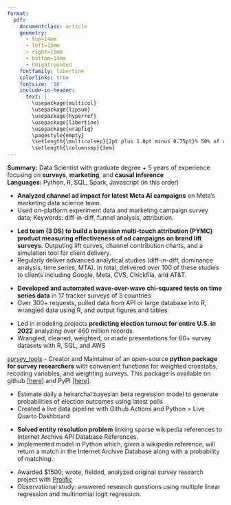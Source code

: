 ```yaml
---
format: 
  pdf: 
    documentclass: article
    geometry:
      - top=14mm
      - left=15mm
      - right=15mm
      - bottom=14mm
      - heightrounded
    fontfamily: libertine
    colorlinks: true
    fontsize: '16'
    include-in-header: 
      text: |
        \usepackage{multicol}
        \usepackage{lipsum}
        \usepackage{hyperref}
        \usepackage{libertine}
        \usepackage{wrapfig}
        \pagestyle{empty}
        \setlength{\multicolsep}{2pt plus 1.0pt minus 0.75pt}% 50% of original values
        \setlength{\columnsep}{3em}
---
```

<!-- TITLE -->
\begin{huge}\begin{center}{\bf ALEX BASS}\end{center}\end{huge}

<!-- CONTACT INFO -->
\begin{center}\href{mailto::hello@alexbass.me}{hello@alexbass.me} ∙ \href{https://github.com/acbass49}{Github} ∙ \href{https://www.linkedin.com/in/alex-bass-4a7465161/}{LinkedIn} ∙ \href{https://alexbass.me}{Blog}
\end{center}
\vspace{5pt}

**Summary:** Data Scientist with graduate degree + 5 years of experience focusing on **surveys**, **marketing**, and **causal inference**  
**Languages:** Python, R, SQL, Spark, Javascript (in this order)

<!-- EXPERIENCE : 1ST BULLET-->
\begin{large}{\bf EXPERIENCE}
  \vspace{3pt}
  \hrule
  \begin{multicols}{2}
    \begin{flushleft}{
      \includegraphics[trim=0 21mm 0 0,width=0.06\textwidth]{images/facebook_logo.jpeg}
      \bf \href{https://about.meta.com}{Meta}}\\
      \hspace{11 mm}
      \textit{Data Scientist, L5 (contract)}
    \end{flushleft}
    \begin{flushright}
    \begin{small}(10mth)\end{small} April 2024-Present\\
    New York, NY
    \end{flushright}
  \end{multicols}
\end{large}
\vspace{-0.16cm}
* **Analyzed channel ad impact for latest Meta AI campaigns** on Meta's marketing data science team. 
* Used on-platform experiment data and marketing campaign survey data; Keywords: diff-in-diff, funnel analysis, attribution.
\vspace{0pt}

<!-- EXPERIENCE : 2ND BULLET -->
\begin{large}
  \begin{multicols}{2}
    \begin{flushleft}{
      \includegraphics[trim=0 21mm 0 0,width=0.06\textwidth]{images/dynataglobal_logo.jpeg}
      \bf \href{https://www.dynata.com/}{Dynata}}\\
      \hspace{11 mm}
      \textit{Data Scientist, Marketing}
    \end{flushleft}
    \begin{flushright}
    \begin{small}(1yr 8mth)\end{small} Aug 2022-April 2024\\
    Herndon, VA
    \end{flushright}
  \end{multicols}
\end{large}
* **Led team (3 DS) to build a bayesian multi-touch attribution (PYMC) product measuring effectiveness of ad campaigns on brand lift surveys.** Outputing lift curves, channel contribution charts, and a simulation tool for client delivery.
* Regularly deliver advanced analytical studies (diff-in-diff, dominance analysis, time series, MTA). In total, delivered over 100 of these studies to clients including Google, Meta, CVS, Chickfila, and AT&T.

\vspace{7pt}

<!-- EXPERIENCE : 3RD BULLET -->
\begin{large}
  \begin{multicols}{2}
    \begin{flushleft}{
      \includegraphics[trim=0 11mm 0 0,width=0.05\textwidth]{images/morning_consult_logo.jpeg}
      \hspace{1 mm} \bf \href{https://morningconsult.com/}{Morning Consult}}\\
      \hspace{11 mm}
      \textit{Senior Data Analyst}
    \end{flushleft}
    \begin{flushright}
    \begin{small}(10mth)\end{small} Nov 2021-Aug 2022\\
    Washington, D.C.
    \end{flushright}
  \end{multicols}
\end{large}
\vspace{-0.16cm}
* **Developed and automated wave-over-wave chi-squared tests on time series data** in 17 tracker surveys of 5 countries
* Over 300+ requests, pulled data from API or large database into R, wrangled data using R, and output figures and tables

\vspace{7pt}

<!-- EXPERIENCE : 4TH BULLET -->
\begin{large}
  \begin{multicols}{2}
    \begin{flushleft}{
      \includegraphics[trim=0 20mm 0 0,width=0.04\textwidth]{images/echelon_insights_logo.jpeg}
      \hspace{2 mm} \bf \href{https://echeloninsights.com/}{Echelon Insights}}\\
      \hspace{11 mm}
      \textit{Data Analyst}
    \end{flushleft}
    \begin{flushright}
    \begin{small}(1yr 8mth)\end{small} April 2020-Nov 2021\\
    Alexandria, VA
    \end{flushright}
  \end{multicols}
\end{large}
\vspace{-0.16cm}
* Led in modeling projects **predicting election turnout for entire U.S. in 2022** analyzing over 460 million records.
* Wrangled, cleaned, weighted, or made presentations for 60+ survey datasets with R, SQL, and AWS

\vspace{7pt}

<!-- SOFTWARE -->
\begin{large}{\bf OPEN-SOURCE SOFTWARE}
  \vspace{3pt}
  \hrule
\end{large}
\vspace{-0.1cm}
[*survey_tools*](https://github.com/acbass49/survey_tools) - Creator and Maintainer of an open-source **python package for survey researchers** with convenient functions for weighted crosstabs, recoding variables, and weighting surveys. This package is available on github [[here]](https://github.com/acbass49/survey_tools) and PyPI [[here]](https://pypi.org/project/survey-tools/).

\vspace{7pt}

<!-- EDUCATION: 1ST BULLET -->
\begin{large}
  {\bf EDUCATION}
  \vspace{3pt}
  \hrule
  \begin{multicols}{2}
    \begin{flushleft}
      \includegraphics[trim=0 23mm 0 0,width=0.04\textwidth]{images/university_of_virginia_logo.jpeg}
      \hspace{1 mm} {\bf University of Virginia}\\
      \hspace{11 mm}Master of Science: Data Science
    \end{flushleft}
    \begin{flushright}
    Charlottesville, VA
    \end{flushright}
  \end{multicols}
\end{large}
\vspace{0.05cm}

<!-- EDUCATION: 2ND BULLET -->
\begin{large}
  \begin{multicols}{2}
    \begin{flushleft}
      \includegraphics[trim=0 11mm 0 0,width=0.04\textwidth]{images/brigham_young_university_logo.jpeg}
      \hspace{1 mm} {\bf Brigham Young University}\\
      \hspace{11 mm}Bachelor of Arts: Political Science
    \end{flushleft}
    \begin{flushright}
    Provo, UT
    \end{flushright}
  \end{multicols}
\end{large}
\vspace{1.5pt}

<!-- PERSONAL PROJECTS : 1ST BULLET -->
\begin{large}
{\bf SELECTED PROJECTS}
  \vspace{3pt}
  \hrule
  \begin{multicols}{2}
    \begin{flushleft}\textit{\href{https://alexbass.me/projects/election_model_2024/}{Live Dashboard - 2024 US Pres. Election Forecast}}\end{flushleft}
    \begin{flushright}January 2024\end{flushright}
  \end{multicols}
  \vspace{-0.17cm}
\end{large}
* Estimate daily a heirarchal bayesian beta regression model to generate probabilities of election outcomes using latest polls
* Created a live data pipeline with Github Actions and Python > Live Quarto Dashboard

\vspace{7pt}
\begin{large}
  \begin{multicols}{2}
    \begin{flushleft}\textit{\href{https://alexbass.me/projects/internet_archive/}{Entity Resolution with Gradient Boosted Trees}}\end{flushleft}
    \begin{flushright}May 2023\end{flushright}
  \end{multicols}
  \vspace{-0.17cm}
\end{large}

* **Solved entity resolution problem** linking sparse wikipedia references to Internet Archive API Database References.
* Implemented model in Python \href{https://github.com/acbass49/wiki2ia}{[here]} which, given a wikipedia reference, will return a match in the Internet Archive Database along with a probability of matching.

\vspace{7pt}
\begin{large}
  \begin{multicols}{2}
    \begin{flushleft}\textit{\href{https://alexbass.me/projects/star_wars_capstone/}{Star Wars: Political Messages and Likeability}}\end{flushleft}
    \begin{flushright}January 2020\end{flushright}
  \end{multicols}
  \vspace{-0.17cm}
\end{large}

* Awarded $1500; wrote, fielded, analyzed original survey research project with [Prolific](https://www.prolific.com)
* Observational study: answered research questions using multiple linear regression and multinomial logit regression.